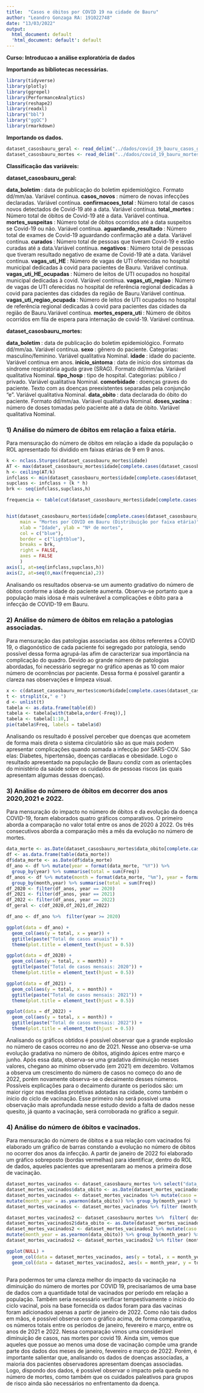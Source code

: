 ```yaml
---
title:  "Casos e óbitos por COVID 19 na cidade de Bauru"
author: "Leandro Gonzaga RA: 191022748"
date: "13/03/2022"
output:
  html_document: default
  'html_document: default': default
---
```

<b> Curso: Introducao a análise exploratória de dados </b>


<p><b> Importando as bibliotecas necessárias. </b> </p>

```r
library(tidyverse)
library(plotly)
library(ggrepel)
library(PerformanceAnalytics)
library(reshape2)
library(readxl)
library("bbl")
library("ggQC")
library(rmarkdown)
```

<p><b> Importando os dados. </b> </p>

```r
dataset_casosbauru_geral <- read_delim("../dados/covid_19_bauru_casos_geral.csv",delim = ";")
dataset_casosbauru_mortes <- read_delim("../dados/covid_19_bauru_mortes.csv",delim = ";")
```

<p><b> Classificação das variáveis: </b> </p>

<p><b> dataset_casosbauru_geral: </b> </p>

<b> data_boletim </b>: data de publicação do boletim epidemiológico. Formato dd/mm/aa. Variável continua. 
<b> casos_novos </b>: número de novas infecções declaradas. Variável contínua.
<b> confirmacoes_total </b>: Número total de casos novos detectados de Covid-19 até a data. Variável contínua.
<b> total_mortes </b>: Número total de óbitos de Covid-19 até a data. Variável contínua.
<b> mortes_suspeitas </b>: Número total de óbitos ocorridos até a data suspeitos se Covid-19 ou não. Variável contínua.
<b> aguardando_resultado </b>: Número total de exames de Covid-19 aguardando confirmação até a data. Variável contínua.
<b> curados </b>: Número total de pessoas que tiveram Covid-19 e estão curadas até a data.Variável contínua.
<b> negativos </b>: Número total de pessoas que tiveram resultado negativo de exame de Covid-19 até a data. Variável contínua.
<b> vagas_uti_HE </b>: Número de vagas de UTI oferecidas no hospital municipal dedicadas à covid para pacientes de Bauru. Variável contínua.
<b> vagas_uti_HE_ocupadas </b>: Número de leitos de UTI ocupados no hospital municipal dedicadas à covid. Variável contínua.
<b> vagas_uti_regiao </b>: Número de vagas de UTI oferecidas no hospital de referência regional dedicadas à covid para pacientes das cidades da região de Bauru.Variável contínua.
<b> vagas_uti_regiao_ocupada </b>: Número de leitos de UTI ocupados no hospital de referência regional dedicadas à covid para pacientes das cidades da região de Bauru.Variável contínua.
<b> mortes_espera_uti </b>: Número de óbitos ocorridos em fila de espera para internação de covid-19. Variável contínua.


<p><b> dataset_casosbauru_mortes: </b> </p>

<b> data_boletim </b>: data de publicação do boletim epidemiológico. Formato dd/mm/aa.  Variável contínua. 
<b> sexo </b>: gênero do paciente. Categorias: masculino/feminino.  Variável qualitativa Nominal. 
<b> idade </b>: idade do paciente. Variável continua em anos.
<b> inicio_sintoma </b>: data de início dos sintomas da síndrome respiratória aguda grave (SRAG). Formato dd/mm/aa.  Variável qualitativa Nominal. 
<b> tipo_hosp </b>: tipo de hospital. Categorias: público / privado.  Variável qualitativa Nominal. 
<b> comorbidade </b>: doenças graves do paciente. Texto com as doenças preexistentes separadas pela conjunção "e".  Variável qualitativa Nominal. 
<b> data_obito </b>: data declarada do óbito do paciente. Formato dd/mm/aa.  Variável qualitativa Nominal. 
<b> doses_vacina </b>: número de doses tomadas pelo paciente até a data de óbito. Variável qualitativa Nominal. 

<h3><b> 1) Análise do número de óbitos em relação a faixa etária. </b> </h3>

Para mensuração do número de óbitos em relação a idade da população o ROL apresentado
foi dividido em faixas etárias de 9 em 9 anos. 
```r
k <- nclass.Sturges(dataset_casosbauru_mortes$idade)
AT <- max(dataset_casosbauru_mortes$idade[complete.cases(dataset_casosbauru_mortes$idade)]) - min(dataset_casosbauru_mortes$idade[complete.cases(dataset_casosbauru_mortes$idade)]) 
h <- ceiling(AT/k)
infclass <- min(dataset_casosbauru_mortes$idade[complete.cases(dataset_casosbauru_mortes$idade)]) 
supclass <- infclass + (k * h)
brk <- seq(infclass,supclass,h)

frequencia <- table(cut(dataset_casosbauru_mortes$idade[complete.cases(dataset_casosbauru_mortes$idade)], breaks = brk, right = FALSE))


hist(dataset_casosbauru_mortes$idade[complete.cases(dataset_casosbauru_mortes$idade)],  
     main = "Mortes por COVID em Bauru (Distribuição por faixa etária)", 
     xlab = "Idade", ylab = "Nº de mortes", 
     col = c("blue"), 
     border = c("lightblue"),
     breaks = brk,
     right = FALSE,
     axes = FALSE
     )
axis(1, at=seq(infclass,supclass,h))
axis(2, at=seq(0,max(frequencia),2))

```

Analisando os resultados observa-se um aumento gradativo do número de óbitos conforme
a idade do paciente aumenta. Observa-se portanto que a população mais idosa é mais
vulnerável a complicações e óbito para a infecção de COVID-19 em Bauru. 

<h3><b> 2) Análise do número de óbitos em relação a patologias associadas. </b> </h3>

Para mensuração das patologias associadas aos óbitos referentes a COVID 19, o diagonóstico de cada paciente foi segregado por patologia, sendo possível dessa forma agrupá-las afim de caracterizar sua importância na complicação do quadro. Devido ao grande número de patologias abordadas, foi necessário segregar no gráfico apenas as 10 com maior número de ocorrências por paciente. Dessa forma é possível garantir a clareza nas observações e limpeza visual. 

```r
x <- c(dataset_casosbauru_mortes$comorbidade[complete.cases(dataset_casosbauru_mortes$comorbidade)])
t <- strsplit(x," e ")
d <- unlist(t)
tabela <- as.data.frame(table(d))
tabela <- tabela[with(tabela,order(-Freq)),]
tabela <- tabela[1:10,]
pie(tabela$Freq, labels = tabela$d)
```

Analisando os resultado é possível perceber que doenças que acometem de forma mais direta o sistema circulatório são as que mais podem apresentar complicações quando somada a infecção por SARS-COV. Sâo elas: Diabetes, hipertensão, doenças cardíacas e obesidade. Logo o resultado apresentado na população de Bauru condiz com as orientações do ministério da saúde sobre os cuidados de pessoas riscos (as quais apresentam algumas dessas doenças).

<h3><b> 3) Análise do número de óbitos em decorrer dos anos 2020,2021 e 2022. </b> </h3>

Para mensuração do impacto no número de óbitos e da evolução da doença COVID-19, foram elaborados quatro gráficos comparativos. O primeiro aborda a comparação no valor total entre os anos de 2020 á 2022. Os três consecutivos aborda a comparação mês a mês da evolução no número de mortes. 

```r
data_morte <- as.Date(dataset_casosbauru_mortes$data_obito[complete.cases(dataset_casosbauru_mortes$data_obito)], format = "%d/%m/%Y")
df <- as.data.frame(table(data_morte))
df$data_morte <- as.Date(df$data_morte)
df_ano <- df %>% mutate(year = format(data_morte, "%Y")) %>% 
  group_by(year) %>% summarise(total = sum(Freq))
df_anos <- df %>% mutate(month = format(data_morte, "%m"), year = format(data_morte, "%Y")) %>% 
  group_by(month,year) %>% summarise(total = sum(Freq))
df_2020 <- filter(df_anos, year == 2020)
df_2021 <- filter(df_anos, year == 2021)
df_2022 <- filter(df_anos, year == 2022)
df_geral <- c(df_2020,df_2021,df_2022)

df_ano <- df_ano %>%  filter(year >= 2020)

ggplot(data = df_ano) +
  geom_col(aes(y = total, x = year)) +
  ggtitle(paste("Total de casos anuais")) +
  theme(plot.title = element_text(hjust = 0.5))

ggplot(data = df_2020) +
  geom_col(aes(y = total, x = month)) +
  ggtitle(paste("Total de casos mensais: 2020")) +
  theme(plot.title = element_text(hjust = 0.5))

ggplot(data = df_2021) +
  geom_col(aes(y = total, x = month)) +
  ggtitle(paste("Total de casos mensais: 2021")) +
  theme(plot.title = element_text(hjust = 0.5))

ggplot(data = df_2022) +
  geom_col(aes(y = total, x = month)) +
  ggtitle(paste("Total de casos mensais: 2022")) +
  theme(plot.title = element_text(hjust = 0.5))

```

Analisando os gráficos obtidos é possível observar que a grande explosão no número de casos ocorreu no ano de 2021. Nesse ano observa-se uma evolução gradativa no número de óbitos, atigindo ápices entre março e junho. Após essa data, observa-se uma gradativa diminuição nesses valores, chegano ao mínimo observado (em 2021) em dezembro. Voltamos a observa um crescimento do número de casos no começo do ano de 2022, porém novamente observa-se o decaimento desses números. Possíveis explicações para o decaimento durante os períodos são: um maior rigor nas medidas protetivas adotadas na cidade, como também o ínicio do ciclo de vacinação. Esse primeiro não será possivel uma observação mais aprofundada nesse estudo devido a falta de dados nesse quesito, já quanto a vacinação, será corroborada no gráfico a seguir. 


<h3><b> 4) Análise do número de óbitos e vacinados. </b> </h3>

Para mensuração do número de óbitos e a sua relação com vacinados foi elaborado um gráfico de barras constando a evolução no número de óbitos no ocorrer dos anos da infecção. A partir de janeiro de 2022 foi elaborado um gráfico sobreposto (bordas vermelhas) para identificar, dentro do ROL de dados, aqueles pacientes que apresentaram ao menos a primeira dose de vacinação. 

```r
dataset_mortes_vacinados <- dataset_casosbauru_mortes %>% select("data_obito")
dataset_mortes_vacinados$data_obito <- as.Date(dataset_mortes_vacinados$data_obito, format = "%d/%m/%Y")
dataset_mortes_vacinados <- dataset_mortes_vacinados %>% mutate(caso = 1) %>% 
mutate(month_year = as.yearmon(data_obito)) %>% group_by(month_year) %>% summarise(total = sum(caso, na.rm = TRUE)) 
dataset_mortes_vacinados <- dataset_mortes_vacinados %>% filter (month_year > 2020)

dataset_mortes_vacinados2 <- dataset_casosbauru_mortes %>%  filter( doses_vacina != 0) %>%  select("data_obito")
dataset_mortes_vacinados2$data_obito <- as.Date(dataset_mortes_vacinados2$data_obito, format = "%d/%m/%Y")
dataset_mortes_vacinados2 <- dataset_mortes_vacinados2 %>% mutate(caso = 1) %>% 
mutate(month_year = as.yearmon(data_obito)) %>% group_by(month_year) %>% summarise(total = sum(caso, na.rm = TRUE)) 
dataset_mortes_vacinados2 <- dataset_mortes_vacinados2 %>% filter (month_year > 2020)

ggplot(NULL) +
  geom_col(data = dataset_mortes_vacinados, aes(y = total, x = month_year)) +
  geom_col(data = dataset_mortes_vacinados2, aes(x = month_year, y = total), colour="red") 
  
```

Para podermos ter uma clareza melhor do impacto da vacinação na diminuição do número de mortes por COVID 19, precisaríamos de uma base de dados com a quantidade total de vacinados por período em relação a população. Também seria necessário verificar tempestivamente o início do ciclo vacinal, pois na base fornecida os dados foram para das vacinas foram adicionados apenas a partir de janeiro de 2022. Como não tais dados em mãos, é possível observa com o gráfico acima, de forma comparativa, os números totais entre os períodos de janeiro, fevereiro e março, entre os anos de 2021 e 2022. Nessa comparação vimos uma considerável diminuição de casos, nas mortes por covid 19. Ainda sim, vemos que aqueles que possue ao menos uma dose de vacinação compõe uma grande parte dos dados dos meses de janeiro, fevereiro e março de 2022. Porém, é importante salientar que, analisando os dados de doenças associadas, a maioria dos pacientes observadores apresentam doenças associadas. Logo, dispondo dos dados, é possível observar o impacto pela queda no número de mortes, como também que os cuidados paleativos para grupos de risco ainda são necessários no enfrentamento da doença.  